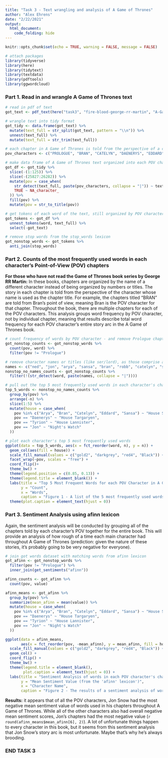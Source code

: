 ```yaml
---
title: "Task 3 - Text wrangling and analysis of A Game of Thrones"
author: "Alex Ehrens"
date: "2/22/2021"
output: 
  html_document:
    code_folding: hide
---
```



```r
knitr::opts_chunk$set(echo = TRUE, warning = FALSE, message = FALSE)

# attach packages
library(tidyverse)
library(here)
library(tidytext)
library(textdata)
library(pdftools)
library(ggwordcloud)
```

### Part 1. Read in and wrangle A Game of Thrones text 

```r
# read in pdf of text
got_text <- pdf_text(here("task3", "fire-blood-george-rr-martin", "A-Game-of-Thrones-George-RR-Martin.pdf"))

# wrangle text into tidy format
got_tidy <- data.frame(got_text) %>% 
  mutate(text_full = str_split(got_text, pattern = "\\n")) %>% 
  unnest(text_full) %>%
  mutate(text_full = str_trim(text_full))

# each chapter in A Game of Thrones is told from the perspective of a certain character, so I'm creating a list of characters with point-of-view chapters (including the Prologue)
pov_characters <- c("PROLOGUE", "BRAN", "CATELYN", "DAENERYS", "EDDARD", "JON", "ARYA", "TYRION", "SANSA")

# make data frame of A Game of Thrones text organized into each POV character's chapter
got_df <- got_tidy %>% 
  slice(-(1:125)) %>%
  slice(-(25827:26282)) %>% 
  mutate(pov = case_when(
    str_detect(text_full, paste(pov_characters, collapse = "|")) ~ text_full, # detecting strings that include any of the POV character names 
    TRUE ~ NA_character_
  )) %>% 
  fill(pov) %>% 
  mutate(pov = str_to_title(pov))

# get tokens of each word of the text, still organized by POV character
got_tokens <- got_df %>% 
  unnest_tokens(word, text_full) %>% 
  select(-got_text)

# remove stop words from the stop_words lexicon
got_nonstop_words <- got_tokens %>% 
  anti_join(stop_words)
```

### Part 2. Counts of the most frequently used words in each character's Point-of-View (POV) chapters

**For those who have not read the Game of Thrones book series by George RR Martin:** In these books, chapters are organized by the name of a different character instead of being organized by numbers or titles. The story in each chapter is told from the perspective of the character whose name is used as the chapter title. For example, the chapters titled "BRAN" are told from Bran's point of view, meaning Bran is the POV character for that chapter. Throughout the book, there are multiple chapters for each of the POV characters. This analysis groups word frequency by POV character, not by individual chapter, meaning that results describe total word frequency for each POV character's entire story arc in the A Game of Thrones book.

```r
# count frequency of words by POV character - and remove Prologue chapter
got_nonstop_counts <- got_nonstop_words %>% 
  count(pov, word) %>% 
  filter(pov != "Prologue")

# remove character names or titles (like ser/lord), as those comprise a lot of the most frequently-used words 
names <- c("ned", "jon", "arya", "sansa", "bran", "robb", "catelyn", "ser", "lord", "dany", "khal", "drogo", "jorah", "robert", "sansa", "joffrey", "tyrion", "stark", "bronn", "septa", "luwin", "hodor", "littlefinger", "sam", "lannister", "tywin", "syrio", "eddard")
nonstop_no_names_counts <- got_nonstop_counts %>% 
  filter(!(str_detect(word, paste(names, collapse = "|"))))

# pull out the top 5 most frequently used words in each character's chapters
top_5_words <- nonstop_no_names_counts %>% 
  group_by(pov) %>% 
  arrange(-n) %>% 
  slice(1:5) %>% 
  mutate(house = case_when(
    pov %in% c("Arya", "Bran", "Catelyn", "Eddard", "Sansa") ~ "House Stark",
    pov == "Daenerys" ~ "House Targaryen",
    pov == "Tyrion" ~ "House Lannister",
    pov == "Jon" ~ "Night's Watch"
  ))

# plot each character's top 5 most frequently used words
ggplot(data = top_5_words, aes(x = fct_reorder(word, n), y = n)) +
  geom_col(aes(fill = house)) +
  scale_fill_manual(values = c("gold2", "darkgrey", "red4", "Black")) +
  facet_wrap(~pov, scales = "free") +
  coord_flip()+
  theme_bw() +
  theme(legend.position = c(0.85, 0.13)) +
  theme(legend.title = element_blank()) +
  labs(title = "Top 5 Most Frequent Words for each POV Character in A Game of Thrones",
       y = "Count",
       x = "Words",
       caption = "Figure 1 - A list of the 5 most frequently used words (not including stop words or character names/common titles) in \nA Game of Thrones by George RR Martin, grouped by each point-of-view characters' chapters. The fill color for each \ncharacter represents the color of the house to which they belong in the Game of Thrones universe.")+
  theme(plot.caption = element_text(hjust = 0))
```

### Part 3. Sentiment Analysis using afinn lexicon

Again, the sentiment analysis will be conducted by grouping all of the chapters told by each character's POV together for the entire book. This will provide an analysis of how rough of a time each main character had throughout A Game of Thrones (prediction: given the nature of these stories, it's probably going to be very negative for everyone). 

```r
# join got words dataset with matching words from afinn lexicon
got_afinn <- got_nonstop_words %>% 
  filter(pov != "Prologue") %>% 
  inner_join(get_sentiments("afinn"))

afinn_counts <- got_afinn %>% 
  count(pov, value)

afinn_means <- got_afinn %>% 
  group_by(pov) %>% 
  summarize(mean_afinn = mean(value)) %>% 
  mutate(house = case_when(
    pov %in% c("Arya", "Bran", "Catelyn", "Eddard", "Sansa") ~ "House Stark",
    pov == "Daenerys" ~ "House Targaryen",
    pov == "Tyrion" ~ "House Lannister",
    pov == "Jon" ~ "Night's Watch"
  ))

ggplot(data = afinn_means, 
       aes(x = fct_reorder(pov, -mean_afinn), y = mean_afinn, fill = house)) +
  scale_fill_manual(values = c("gold2", "darkgrey", "red4", "Black")) +
  geom_col() +
  coord_flip() +
  theme_bw() +
  theme(legend.title = element_blank(),
        plot.caption = element_text(hjust = 0)) +
  labs(title = "Sentiment Analysis of words in each POV character's chapters in \nA Game of Thrones",
       y = "Mean Sentiment Value (from the 'afinn' lexicon')",
       x = "Character Name", 
       caption = "Figure 2 - The results of a sentiment analysis of words used in each POV character's chapters in A Game of Thrones \nby George RR Martin. The sentiment analysis uses the 'afinn' lexicon, which assigns a value from -5 to +5 for each \nword based on how negative or positive the meaning of that word is. The mean value for all words in each character's \nchapters provides a comparison of how negative the story arcs of each POV character are.")
```

**Results:** it appears that of all the POV characters, Jon Snow had the most negative mean sentiment value of words used in his chapters throughout A Game of Thrones. While all of the other characters also had overall negative mean sentiment scores, Jon's chapters had the most negative value (`r round(afinn_means$mean_afinn[6], 2)`). A lot of unfortunate things happen to every character in this book, but it seems from this sentiment analysis that Jon Snow's story arc is most unfortunate. Maybe that's why he's always brooding.

### END TASK 3